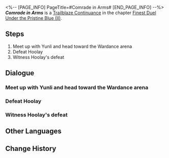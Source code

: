 <%-- [PAGE_INFO]
PageTitle=#Comrade in Arms#
[END_PAGE_INFO] --%>
{{Stub|Dialogue.}}
{{Mission Infobox
|id            = 2022304
|title         = 
|image         = Mission Comrade in Arms.png{{subst:void|<!--$UPLOAD:<<SpriteOutput/Chronicle/2022304.png>-<Mission Comrade in Arms.png>-<Fate's Atlas Images>>-->}}
|type          = Trailblaze Continuance
|event_name    = 
|chapter       = Finest Duel Under the Pristine Blue (II)
|requirements  = [[Trailblaze Continuance]] ''[[I Shall Turn the Tide]]'' completed
|summary       = On the arena platform, Hoolay brandishes his blade as the wolves roar, vowing to turn this place into the stage for a "Blood-soaked Wardance." Amidst a forest of broken swords and shattered blades, three young swordmasters stand together, determined to confront the beasts and ensure they leave with nothing gained.
|characters    = Trailblazer
|startLocation = [[<!--starting world-->]] - [[<!--starting area-->]]
|world         = <!--starting world-->
|area          = <!--starting area-->
|prev          = I Shall Turn the Tide
|next          = Under the Spell
|rewards       = Trailblaze EXP*400; Stellar Jade*50; Traveler's Guide*6; Lost Crystal*6; Fatal Clash of Swordgraves*1 { text = ''Fatal Clash of Swordgraves'' }; Credit*70,000
}}
'''''Comrade in Arms''''' is a [[Trailblaze Continuance]] in the chapter [[Finest Duel Under the Pristine Blue (II)]].

==Steps==
# Meet up with Yunli and head toward the Wardance arena
# Defeat Hoolay
# Witness Hoolay's defeat

<!--
==Gameplay Notes==

--><!--
==Trial Character==

-->
==Dialogue==
{{Stub Dialogue}}
===Meet up with Yunli and head toward the Wardance arena===
{{Mission Description|type=continuance|location=<!--to be added-->|Meanwhile, March 7th has also noticed the unusual events aboard the Skysplitter. The time for her to put her swordsmanship skills to the test has finally come.}}
{{Dialogue Start}}
:{{tx}}
{{Dialogue End}}

===Defeat Hoolay===
{{Mission Description|type=continuance|location=<!--to be added-->|update|Aboard the Skysplitter in the sky, a hunter draws their bow amid prowling wolves. The Xianzhou Luofu's Wardance arena finally plays host to a bloody contest...}}
{{Dialogue Start}}
:{{tx}}
{{Dialogue End}}

===Witness Hoolay's defeat===
{{Dialogue Start}}
:{{tx}}
{{Dialogue End}}

==Other Languages==
{{Other Languages
|en   = Comrade in Arms
|zhs  = 岂曰无持，同气连枝
|zht  = 豈曰無持，同氣連枝
|ja   = 同気連枝、豈に持たざらんや
|ko   = 단합된 투지, 하나 된 전우
|es   = Camarada de armas
|fr   = Compagnons d'armes
|ru   = Плечо товарища, оружие в руке
|th   = เหล่าสหายร่วมรบ
|vi   = Đồng Lòng Chiến Đấu
|de   = Waffengefährte
|id   = Kawan di Medan Perang
|pt   = Camarada de Armas
}}

==Change History==
{{Change History|2.5}}
